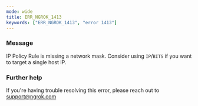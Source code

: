 ```yaml
---
mode: wide
title: ERR_NGROK_1413
keywords: ["ERR_NGROK_1413", "error 1413"]
---
```


### Message

IP Policy Rule is missing a network mask. Consider using `IP`/`BITS` if you want to target a single host IP.

### Further help

If you're having trouble resolving this error, please reach out to [support@ngrok.com](mailto:support@ngrok.com?subject=Help%20with%20ERR_NGROK_1413)
